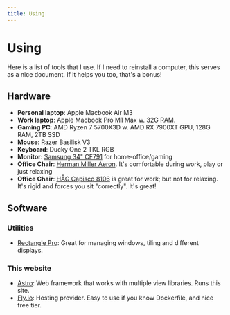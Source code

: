 ```yaml
---
title: Using
---
```



# Using

Here is a list of tools that I use. If I need to reinstall a computer, this serves as a nice document. If it helps you too, that's a bonus!

## Hardware

- **Personal laptop**: <Icon name="mac" /> Apple Macbook Air M3
- **Work laptop**: <Icon name="mac" /> Apple Macbook Pro M1 Max w. 32G RAM.
- **Gaming PC**: <Icon name="linux" /> AMD Ryzen 7 5700X3D w. AMD RX 7900XT GPU, 128G RAM, 2TB SSD
- **Mouse**: Razer Basilisk V3
- **Keyboard**: Ducky One 2 TKL RGB
- **Monitor**: [Samsung 34" CF791](https://www.samsung.com/us/computing/monitors/gaming/34--cf791-wqhd-monitor-lc34f791wqnxza/) for home-office/gaming
- **Office Chair**: [Herman Miller Aeron](https://www.hermanmiller.com/products/seating/office-chairs/aeron-chair/). It's comfortable during work, play or just relaxing
- **Office Chair**: [HÅG Capisco 8106](https://www.officechairsusa.com/hag-capisco-8106-15-day-standard-ship/) is great for work; but not for relaxing. It's rigid and forces you sit "correctly". It's great!

## Software

### Utilities

- [Rectangle Pro](https://rectangleapp.com/pro): <Icon name="mac" /> Great for managing windows, tiling and different displays.

### This website

- [Astro](https://astro.build): Web framework that works with multiple view libraries. Runs this site.
- [Fly.io](https://fly.io): Hosting provider. Easy to use if you know Dockerfile, and nice free tier.
